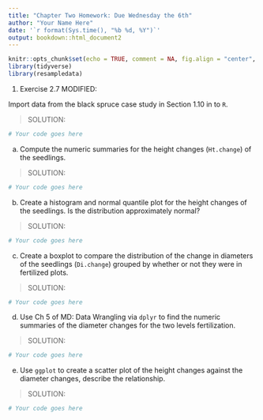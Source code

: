 ```yaml
---
title: "Chapter Two Homework: Due Wednesday the 6th"
author: "Your Name Here"
date: '`r format(Sys.time(), "%b %d, %Y")`'
output: bookdown::html_document2
---
```


```r
knitr::opts_chunk$set(echo = TRUE, comment = NA, fig.align = "center", warning = FALSE, message = FALSE)
library(tidyverse)
library(resampledata)
```

1) Exercise 2.7 MODIFIED:

Import data from the black spruce case study in Section 1.10 in to `R`.

> SOLUTION: 

```r
# Your code goes here

```

a) Compute the numeric summaries for the height changes (`Ht.change`) of the seedlings.

> SOLUTION: 

```r
# Your code goes here

```


b) Create a histogram and normal quantile plot for the height changes of the seedlings. Is the distribution approximately normal?

> SOLUTION: 

```r
# Your code goes here

```


c) Create a boxplot to compare the distribution of the change in diameters of the seedlings (`Di.change`) grouped by whether or not they were in fertilized plots.

> SOLUTION: 

```r
# Your code goes here

```

d) Use Ch 5 of MD: Data Wrangling via `dplyr` to find the numeric summaries of the diameter changes for the two levels fertilization.

> SOLUTION: 

```r
# Your code goes here

```

e) Use `ggplot` to create a scatter  plot of the height changes against the diameter changes, describe the relationship.

> SOLUTION: 

```r
# Your code goes here

```








